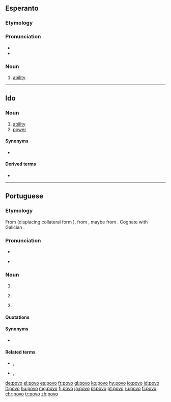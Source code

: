==Esperanto==

===Etymology===
{{suffix|povi|o|lang=eo}}

===Pronunciation===
* {{IPA|/ˈpovo/|lang=eo}}
* {{hyphenation|po|vo|lang=eo}}

===Noun===
{{eo-head}}

# [[ability]]

----

==Ido==

===Noun===
{{io-noun|pov}}

# [[ability]]
# [[power]]

====Synonyms====
* {{sense|ability}} {{l|io|habileso}}

====Derived terms====
* {{l|io|povar}}

----

==Portuguese==
{{wikipedia|lang=pt}}

===Etymology===
From {{etyl|roa-opt|pt}} {{term|poboo|lang=roa-opt}} (displacing collateral form {{term|poblo|lang=roa-opt}}), from {{etyl|la|pt}} {{term|populus||people, nation|lang=la}}, maybe from {{etyl|ett|pt}}. Cognate with Galician {{m|gl|pobo}}.

===Pronunciation===
* {{IPA|/ˈpo.vu/|lang=pt}}
* {{a|South Brazil}} {{IPA|/ˈpo.vo/|lang=pt}}

===Noun===
{{pt-noun|m|s}}

# {{l|en|people}}
# {{l|en|hamlet}} {{gloss|a small village or a group of houses}}
# {{context|Brazil|lang=pt}} {{l|en|mob}}

====Quotations====
{{seeCites|lang=pt}}

====Synonyms====
* {{sense|hamlet}} {{l|pt|lugarejo}}

====Related terms====
* {{l|pt|população}}, {{l|pt|popular}}
* {{l|pt|povoado}}, {{l|pt|povoar}}

[[de:povo]]
[[el:povo]]
[[es:povo]]
[[fr:povo]]
[[gl:povo]]
[[ko:povo]]
[[hy:povo]]
[[io:povo]]
[[id:povo]]
[[lt:povo]]
[[hu:povo]]
[[mg:povo]]
[[fj:povo]]
[[ja:povo]]
[[pl:povo]]
[[pt:povo]]
[[ru:povo]]
[[fi:povo]]
[[chr:povo]]
[[tr:povo]]
[[zh:povo]]